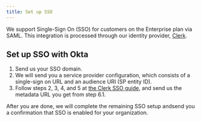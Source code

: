 ```yaml
---
title: Set up SSO
---
```


We support Single-Sign On (SSO) for customers on the Enterprise plan via SAML. This integration is processed through our identity provider, [Clerk](https://clerk.com).

## Set up SSO with Okta

1. Send us your SSO domain.
2. We will send you a service provider configuration, which consists of a single-sign on URL and an audience URI (SP entity ID).
3. Follow steps 2, 3, 4, and 5 at [the Clerk SSO guide](https://clerk.com/docs/authentication/saml/okta), and send us the metadata URL you get from step 6.1.

After you are done, we will complete the remaining SSO setup andsend you a confirmation that SSO is enabled for your organization.
